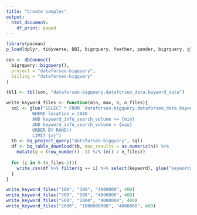 ```yaml
---
title: "Create samples"
output:
  html_document:
    df_print: paged
---
```



```r
library(pacman)
p_load(dplyr, tidyverse, DBI, bigrquery, feather, pander, bigrquery, glue)
```


```r
con <- dbConnect(
  bigrquery::bigquery(),
  project = "dataforseo-bigquery",
  billing = "dataforseo-bigquery"
)

tbl1 <- tbl(con, "dataforseo-bigquery.dataforseo_data.keyword_data")
```

```r
write_keyword_files <- function(min, max, n, n_files){
  sql <- glue("SELECT * FROM `dataforseo-bigquery.dataforseo_data.keyword_data` 
          WHERE location = 2840 
          AND keyword_info_search_volume >= {min}
          AND keyword_info_search_volume < {max}
          ORDER BY RAND()
          LIMIT {n}")
  tb <- bq_project_query("dataforseo-bigquery", sql)
  df <- bq_table_download(tb, max_results = as.numeric(n)) %>% 
    mutate(g = (row_number() -1) %/% (n() / n_files))
  
  for (i in 0:(n_files-1)){
    write_csv(df %>% filter(g == i) %>% select(keyword), glue("keywords_{min}_to_{max}/{i}.csv"), col_names = F)
  }  
}

write_keyword_files("100", "300", "4000000", 400)
write_keyword_files("300", "500", "4000000", 400)
write_keyword_files("500", "2000", "4000000", 400)
write_keyword_files("2000", "1000000000", "4000000", 400)
```

